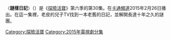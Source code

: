 {{expand|time=2015-09-27T10:22:45+00:00}}
{{unreferenced|time=2015-09-27T10:22:45+00:00}}
{{noteTA
|G1=Adventure Time
}}
{{Infobox television episode
| Title        = 謎樣日記
| Series       = [[探險活寶|探險活寶]]
| season       = 6
| episode      = 30
| Production   = 
| Story        =
| Writer       = 
| Director     =
| Airdate      = {{Start date|2015|2|26}}
| Music        =  
| Guests       =
| Length       = 11分鐘
| Prev         = [[暗黑汽水|暗黑汽水]]
| Next         = [[魔域大冒險_(探險活寶)|魔域大冒險]]
| Episode list = 
{{Infobox Adventure Time season 6 episode list}}
<br>[[探險活寶集數列表|探險活寶集數列表]]
}}
〈'''謎樣日記'''〉（{{lang-en|''The Diary''}}）是《[[探險活寶|探險活寶]]》第六季的第30集。在[[卡通頻道|卡通頻道]]2015年2月26日播出。在這一集裡，老皮的兒子TV找到一本老舊的日記，並解開長達十年之久的謎團。
{{探險活寶}}
[[Category:探險活寶|Category:探險活寶]]
[[Category:2015年電視劇分集|Category:2015年電視劇分集]]